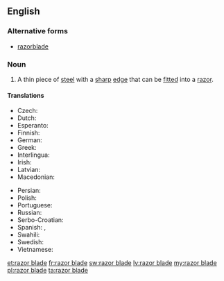 ==English==

===Alternative forms===
* [[razorblade]]

===Noun===
{{en-noun|head=[[razor]] [[blade]]}}

# A thin piece of [[steel]] with a [[sharp]] [[edge]] that can be [[fitted]] into a [[razor]].

====Translations====
{{trans-top|razor blade}}
* Czech: {{t+|cs|žiletka|f}}
* Dutch: {{t+|nl|scheermesje|n}}
* Esperanto: {{t-|eo|razoklingo}}
* Finnish: {{t-|fi|partaterä}}
* German: {{t+|de|Rasierklinge|f}}
* Greek: {{t-|el|ξυριστική λεπίδα|tr=ksiristiki lepida|f}}
* Interlingua: {{t-|ia|lamina de rasorio}}
* Irish: {{t-|ga|lann rásúir|f}}
* Latvian: {{t+|lv|žilete}}
* Macedonian: {{t-|mk|жилет|m|tr=žilét|sc=Cyrl}}
{{trans-mid}}
* Persian: {{t+|fa|خودتراش|tr=khodtarash}}
* Polish: {{t+|pl|żyletka|f}}
* Portuguese: {{t-|pt|lâmina de barbear|f}}
* Russian: {{t+|ru|лезвие|n|sc=Cyrl}}
* Serbo-Croatian: {{t-|sh|žilet|m}}
* Spanish: {{t+|es|cuchilla|f}}, {{t-|es|razuradora|f}}
* Swahili: {{t+|sw|wembe}}
* Swedish: {{t-|sv|rakblad|n}}
* Vietnamese: {{t-|vi|lươi lam}}
{{trans-bottom}}

[[et:razor blade]]
[[fr:razor blade]]
[[sw:razor blade]]
[[lv:razor blade]]
[[my:razor blade]]
[[pl:razor blade]]
[[ta:razor blade]]